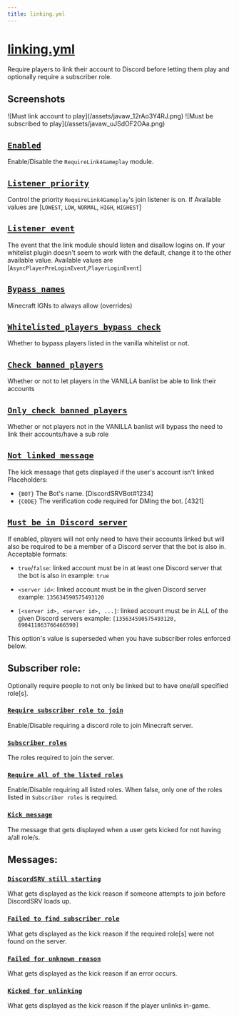 ```yaml
---
title: linking.yml
---
```



# [linking.yml](https://config.discordsrv.com/linking/_)

Require players to link their account to Discord before letting them play and optionally require a subscriber role.

## Screenshots

<Tabs>
<TabItem value='kick-message' label='📷 Kick Message'>
![Must link account to play](/assets/javaw_12rAo3Y4RJ.png)
</TabItem>

<TabItem value='failed-role-message' label='📷 Failed to find subscriber role Message'>
![Must be subscribed to play](/assets/javaw_uJSdOF2OAa.png)
</TabItem>
</Tabs>

## [`Enabled`](https://config.discordsrv.com/linking/Enabled)
Enable/Disable the `RequireLink4Gameplay` module.
## [`Listener priority`](https://config.discordsrv.com/linking/Listener%20priority)
Control the priority `RequireLink4Gameplay`'s join listener is on.
If
Available values are [`LOWEST`, `LOW`, `NORMAL`, `HIGH`, `HIGHEST`]
## [`Listener event`](https://config.discordsrv.com/linking/Listener%20event)
The event that the link module should listen and disallow logins on.
If your whitelist plugin doesn't seem to work with the default, change it to the other available value.
Available values are [`AsyncPlayerPreLoginEvent`,`PlayerLoginEvent`]
## [`Bypass names`](https://config.discordsrv.com/linking/Bypass%20names)
Minecraft IGNs to always allow (overrides)
## [`Whitelisted players bypass check`](https://config.discordsrv.com/linking/Whitelisted%20players%20bypass%20check)
Whether to bypass players listed in the vanilla whitelist or not.
## [`Check banned players`](https://config.discordsrv.com/linking/Check%20banned%20players)
Whether or not to let players in the VANILLA banlist be able to link their accounts
## [`Only check banned players`](https://config.discordsrv.com/linking/Only%20check%20banned%20players)
Whether or not players not in the VANILLA banlist will bypass the need to link their accounts/have a sub role
## [`Not linked message`](https://config.discordsrv.com/linking/Not%20linked%20message)
The kick message that gets displayed if the user's account isn't linked
Placeholders:
* `{BOT}` The Bot's name. [DiscordSRVBot#1234]
* `{CODE}` The verification code required for DMing the bot. [4321]

## [`Must be in Discord server`](https://config.discordsrv.com/linking/Must%20be%20in%20Discord%20server)
If enabled, players will not only need to have their accounts linked but will also be required to be a member of a Discord server that the bot is also in.
Acceptable formats:

* `true`/`false`: linked account must be in at least one Discord server that the bot is also in
  example: `true`

* `<server id>`: linked account must be in the given Discord server
  example: `135634590575493120`

* `[<server id>, <server id>, ...]`: linked account must be in ALL of the given Discord servers
  example: `[135634590575493120, 690411863766466590]`

This option's value is superseded when you have subscriber roles enforced below.

## Subscriber role:
Optionally require people to not only be linked but to have one/all specified role[s].
### [`Require subscriber role to join`](https://config.discordsrv.com/linking/Require%20subscriber%20role%20to%20join)
Enable/Disable requiring a discord role to join Minecraft server.
### [`Subscriber roles`](https://config.discordsrv.com/linking/Subscriber%20roles)
The roles required to join the server.
### [`Require all of the listed roles`](https://config.discordsrv.com/linking/Require%20all%20of%20the%20listed%20roles)
Enable/Disable requiring all listed roles. When false, only one of the roles listed in `Subscriber roles` is required.
### [`Kick message`](https://config.discordsrv.com/linking/Kick%20message)
The message that gets displayed when a user gets kicked for not having a/all role/s.

## Messages:
### [`DiscordSRV still starting`](https://config.discordsrv.com/linking/DiscordSRV%20still%20starting)
What gets displayed as the kick reason if someone attempts to join before DiscordSRV loads up.
### [`Failed to find subscriber role`](https://config.discordsrv.com/linking/Failed%20to%20find%20subscriber%20role)
What gets displayed as the kick reason if the required role[s] were not found on the server.
### [`Failed for unknown reason`](https://config.discordsrv.com/linking/Failed%20for%20unknown%20reason)
What gets displayed as the kick reason if an error occurs.
### [`Kicked for unlinking`](https://config.discordsrv.com/linking/Kicked%20for%20unlinking)
What gets displayed as the kick reason if the player unlinks in-game.

